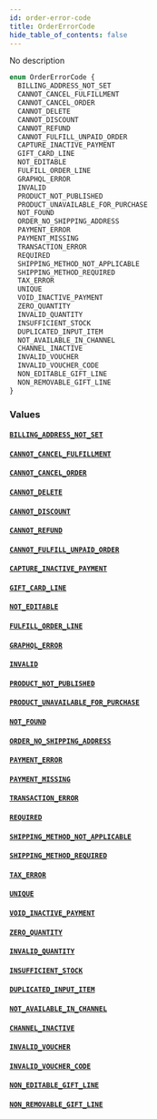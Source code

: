 ```yaml
---
id: order-error-code
title: OrderErrorCode
hide_table_of_contents: false
---
```


No description

```graphql
enum OrderErrorCode {
  BILLING_ADDRESS_NOT_SET
  CANNOT_CANCEL_FULFILLMENT
  CANNOT_CANCEL_ORDER
  CANNOT_DELETE
  CANNOT_DISCOUNT
  CANNOT_REFUND
  CANNOT_FULFILL_UNPAID_ORDER
  CAPTURE_INACTIVE_PAYMENT
  GIFT_CARD_LINE
  NOT_EDITABLE
  FULFILL_ORDER_LINE
  GRAPHQL_ERROR
  INVALID
  PRODUCT_NOT_PUBLISHED
  PRODUCT_UNAVAILABLE_FOR_PURCHASE
  NOT_FOUND
  ORDER_NO_SHIPPING_ADDRESS
  PAYMENT_ERROR
  PAYMENT_MISSING
  TRANSACTION_ERROR
  REQUIRED
  SHIPPING_METHOD_NOT_APPLICABLE
  SHIPPING_METHOD_REQUIRED
  TAX_ERROR
  UNIQUE
  VOID_INACTIVE_PAYMENT
  ZERO_QUANTITY
  INVALID_QUANTITY
  INSUFFICIENT_STOCK
  DUPLICATED_INPUT_ITEM
  NOT_AVAILABLE_IN_CHANNEL
  CHANNEL_INACTIVE
  INVALID_VOUCHER
  INVALID_VOUCHER_CODE
  NON_EDITABLE_GIFT_LINE
  NON_REMOVABLE_GIFT_LINE
}
```

### Values

#### [`BILLING_ADDRESS_NOT_SET`](#)

#### [`CANNOT_CANCEL_FULFILLMENT`](#)

#### [`CANNOT_CANCEL_ORDER`](#)

#### [`CANNOT_DELETE`](#)

#### [`CANNOT_DISCOUNT`](#)

#### [`CANNOT_REFUND`](#)

#### [`CANNOT_FULFILL_UNPAID_ORDER`](#)

#### [`CAPTURE_INACTIVE_PAYMENT`](#)

#### [`GIFT_CARD_LINE`](#)

#### [`NOT_EDITABLE`](#)

#### [`FULFILL_ORDER_LINE`](#)

#### [`GRAPHQL_ERROR`](#)

#### [`INVALID`](#)

#### [`PRODUCT_NOT_PUBLISHED`](#)

#### [`PRODUCT_UNAVAILABLE_FOR_PURCHASE`](#)

#### [`NOT_FOUND`](#)

#### [`ORDER_NO_SHIPPING_ADDRESS`](#)

#### [`PAYMENT_ERROR`](#)

#### [`PAYMENT_MISSING`](#)

#### [`TRANSACTION_ERROR`](#)

#### [`REQUIRED`](#)

#### [`SHIPPING_METHOD_NOT_APPLICABLE`](#)

#### [`SHIPPING_METHOD_REQUIRED`](#)

#### [`TAX_ERROR`](#)

#### [`UNIQUE`](#)

#### [`VOID_INACTIVE_PAYMENT`](#)

#### [`ZERO_QUANTITY`](#)

#### [`INVALID_QUANTITY`](#)

#### [`INSUFFICIENT_STOCK`](#)

#### [`DUPLICATED_INPUT_ITEM`](#)

#### [`NOT_AVAILABLE_IN_CHANNEL`](#)

#### [`CHANNEL_INACTIVE`](#)

#### [`INVALID_VOUCHER`](#)

#### [`INVALID_VOUCHER_CODE`](#)

#### [`NON_EDITABLE_GIFT_LINE`](#)

#### [`NON_REMOVABLE_GIFT_LINE`](#)
